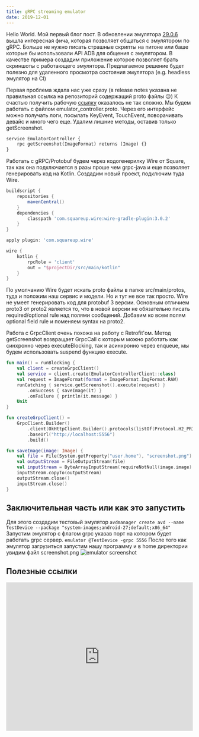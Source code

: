 ```yaml
---
title: gRPC streaming emulator
date: 2019-12-01
---
```


Hello World. Мой первый блог пост.
В обновлении эмулятора [29.0.6](https://developer.android.com/studio/releases/emulator#29-0-6) вышла интересная фича, 
которая позволяет общаться с эмулятором по gRPC. 
Больше не нужно писать страшные скрипты на питоне или баше которые бы использовали API ADB для общения с эмулятором.
В качестве примера создадим приложение которое позволяет брать скриншоты с работающего эмулятора.
Предлагаемое решение будет полезно для удаленного просмотра состояния эмулятора (e.g. headless эмулятор на CI)

Первая проблема ждала нас уже сразу (в release notes указана не правильная ссылка на репозиторий содержащий proto файлы 😥)
К счастью получить рабочую [ссылку](https://android.googlesource.com/platform/external/qemu/+/refs/heads/emu-master-dev/android/android-grpc?autodive=0%2F/) оказалось не так сложно.
Мы будем работать с файлом emulator_controller.proto. Через его интерфейс можно получать логи, посылать KeyEvent, TouchEvent, поворачивать девайс и много чего еще.
Удалим лишние методы, оставив только getScreenshot.

```protobuf
service EmulatorController {
    rpc getScreenshot(ImageFormat) returns (Image) {}
}
```

Работать с gRPC/Protobuf будем через кодогенерилку Wire от Square, так как она подключается в разы проше чем grpc-java и еще позволяет генерировать код на Kotlin.
Создадим новый проект, подключим туда Wire. 
```groovy
buildscript {
    repositories {
        mavenCentral()
    }
    dependencies {
        classpath 'com.squareup.wire:wire-gradle-plugin:3.0.2'
    }
}

apply plugin: 'com.squareup.wire'

wire {
    kotlin {
        rpcRole = 'client'
        out = "$projectDir/src/main/kotlin"
    }
}
```
По умолчанию Wire будет искать proto файлы в  папке src/main/protos, туда и положим наш сервис и модели.
Но и тут не все так просто. Wire не умеет генерировать код для protobuf 3 версии. Основным отличием proto3 от proto2
является то, что в новой версии не обязательно писать required/optional rule над полями сообщений. 
Добавим ко всем полям optional field rule и поменяем syntax на proto2.


Работа с GrpcClient очень похожа на работу с Retrofit'ом. Метод getScreenshot возвращает GrpcCall с которым можно работать 
как синхронно через executeBlocking, так и асинхронно через enqueue, мы будем использовать suspend функцию execute.
```kotlin
fun main() = runBlocking {
    val client = createGrpcClient()
    val service = client.create(EmulatorControllerClient::class)
    val request = ImageFormat(format = ImageFormat.ImgFormat.RAW)
    runCatching { service.getScreenshot().execute(request) }
        .onSuccess { saveImage(it) }
        .onFailure { println(it.message) }
    Unit
}

fun createGrpcClient() =
    GrpcClient.Builder()
        .client(OkHttpClient.Builder().protocols(listOf(Protocol.H2_PRIOR_KNOWLEDGE)).build())
        .baseUrl("http://localhost:5556")
        .build()

fun saveImage(image: Image) {
    val file = File(System.getProperty("user.home"), "screenshot.png")
    val outputStream = FileOutputStream(file)
    val inputStream = ByteArrayInputStream(requireNotNull(image.image).toByteArray())
    inputStream.copyTo(outputStream)
    outputStream.close()
    inputStream.close()
}
```

## Заключительная часть или как это запустить

Для этого создадим тестовый эмулятор
`avdmanager create avd --name TestDevice --package "system-images;android-27;default;x86_64"`
Запустим эмулятор с флагом grpc указав порт на котором будет работать grpc сервер.
`emulator @TestDevice -grpc 5556`
После того как эмулятор загрузиться запустим нашу программу и в home директории увидим файл screenshot.png
![emulator screenshot](../assets/screenshot_over_grpc.png)

## Полезные ссылки
<iframe src="https://player.vimeo.com/video/362742306?badge=0&amp;autopause=0&amp;player_id=0&amp;app_id=145191" title="Wire 3 : Tackling gRPC with Kotlin" frameborder="0" width="100%" height="400" allowfullscreen/>
<iframe src="https://www.youtube.com/embed/zPbaKUIcFx0" title="Александр Борисов — Перенимаем опыт Google в построении микросервисов с gRPC" frameborder="0" width="100%" height="400" allowfullscreen/>